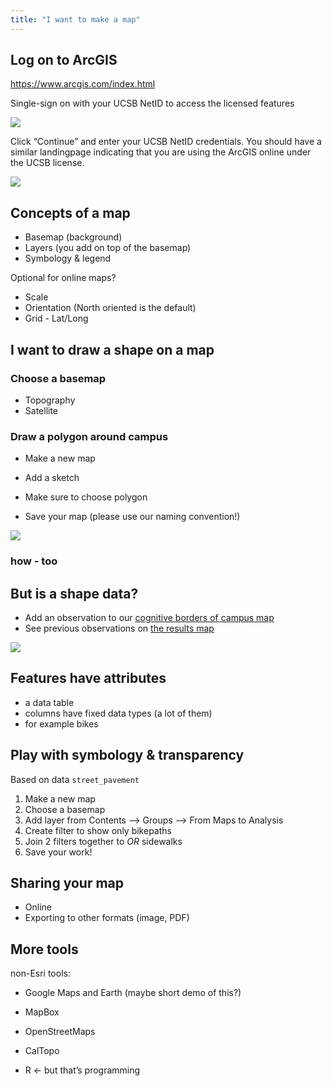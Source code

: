 ```yaml
---
title: "I want to make a map"
---
```


## Log on to ArcGIS

<https://www.arcgis.com/index.html>

Single-sign on with your UCSB NetID to access the licensed features

![](images/arcgis-login.png)

Click "Continue" and enter your UCSB NetID credentials. You should have a similar landingpage indicating that you are using the ArcGIS online under the UCSB license.

![](images/arcgis-landingpage.png)


## Concepts of a map

- Basemap (background)
- Layers (you add on top of the basemap)
- Symbology & legend

Optional for online maps?

- Scale
- Orientation (North oriented is the default)
- Grid - Lat/Long

## I want to draw a shape on a map

### Choose a basemap

- Topography
- Satellite

### Draw a polygon around campus

-   Make a new map

-   Add a sketch

-   Make sure to choose polygon

-   Save your map (please use our naming convention!)

![](images/sketch-options.png)

### how - too

## But is a shape data?

-   Add an observation to our [cognitive borders of campus map](https://ucsb.maps.arcgis.com/apps/instant/webeditor/index.html?appid=a5e83ae370d64d528aacb3bf27885d05)
-   See previous observations on [the results map](https://arcg.is/11Ca9n1)

![](images/add_a_feature.png){fig-alt="screenshot of the add a polygon button"}

## Features have attributes

-   a data table
-   columns have fixed data types (a lot of them)
-   for example bikes

## Play with symbology & transparency

Based on data `street_pavement`

1. Make a new map
1. Choose a basemap
1. Add layer from Contents --> Groups --> From Maps to Analysis
1. Create filter to show only bikepaths 
1. Join 2 filters together to *OR* sidewalks
1. Save your work!

## Sharing your map

- Online
- Exporting to other formats (image, PDF)


## More tools

non-Esri tools: 

- Google Maps and Earth (maybe short demo of this?) 

- MapBox 

- OpenStreetMaps 

- CalTopo 

- R ← but that’s programming
